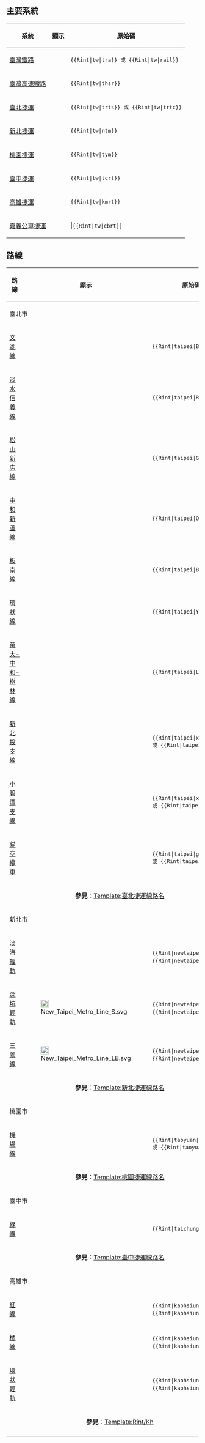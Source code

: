 ==主要系統==
{| class="wikitable"
! 系統
! 顯示
! 原始碼
|- 
| [[台灣鐵路|臺灣鐵路]]
| {{Rint|tw|tra}}
| <code><nowiki>{{Rint|tw|tra}} 或 {{Rint|tw|rail}}</nowiki></code>
|-
| [[台灣高鐵|臺灣高速鐵路]]
| {{Rint|tw|thsr}}
| <code><nowiki>{{Rint|tw|thsr}}</nowiki></code>
|- 
| [[臺北捷運]]
| {{Rint|tw|trts}}
| <code><nowiki>{{Rint|tw|trts}} 或 {{Rint|tw|trtc}}</nowiki></code>
|- 
| [[新北捷運]]
| {{Rint|tw|ntm}}
| <code><nowiki>{{Rint|tw|ntm}}</nowiki></code>
|- 
| [[桃園捷運]]
| {{Rint|tw|tym}}
| <code><nowiki>{{Rint|tw|tym}}</nowiki></code>
|- 
| [[臺中捷運]]
| {{Rint|tw|tcrt}}
| <code><nowiki>{{Rint|tw|tcrt}}</nowiki></code>
|- 
| [[高雄捷運]]
| {{Rint|tw|kmrt}}
| <code><nowiki>{{Rint|tw|kmrt}}</nowiki></code>
|- 
| [[嘉義公車捷運]]
| {{Rint|tw|cbrt}}
| |<code><nowiki>{{Rint|tw|cbrt}}</nowiki></code>
|}

== 路線 ==
{| class="wikitable"
|- 
!路線||顯示||原始碼
|-
!colspan="3"|臺北市
|- 
| [[文湖線]]||{{Rint|taipei|BR}}||<code><nowiki>{{Rint|taipei|BR}}</nowiki></code>
|-
| [[淡水信義線]]||{{Rint|taipei|R}}||<code><nowiki>{{Rint|taipei|R}}</nowiki></code>
|- 
| [[松山新店線]]||{{Rint|taipei|G}}||<code><nowiki>{{Rint|taipei|G}}</nowiki></code>
|- 
| [[中和新蘆線]]||{{Rint|taipei|O}}||<code><nowiki>{{Rint|taipei|O}}</nowiki></code>
|- 
| [[板南線]]||{{Rint|taipei|BL}}||<code><nowiki>{{Rint|taipei|BL}}</nowiki></code>
|- 
| [[環狀線 (台北捷運)|環狀線]]||{{Rint|taipei|Y}}||<code><nowiki>{{Rint|taipei|Y}}</nowiki></code>
|- 
| [[萬大-中和-樹林線]]||{{Rint|taipei|LG}}||<code><nowiki>{{Rint|taipei|LG}}</nowiki></code>
|- 
| [[新北投支線]]||{{Rint|taipei|xinbeitou}}||<code><nowiki>{{Rint|taipei|xinbeitou}} 或 {{Rint|taipei|紅支}}</nowiki></code>
|- 
| [[小碧潭支線]]||{{Rint|taipei|xiaobitan}}||<code><nowiki>{{Rint|taipei|xiaobitan}} 或 {{Rint|taipei|綠支}}</nowiki></code>
|- 
| [[貓空纜車]]||{{Rint|taipei|gondola}}||<code><nowiki>{{Rint|taipei|gondola}} 或 {{Rint|taipei|貓}}</nowiki></code>
|-
|colspan="3" style="text-align:center"|'''參見'''：[[Template:臺北捷運線路名]]
|-
!colspan="4"|新北市
|- 
| [[淡海輕軌]]||{{Rint|newtaipei|V}}||<code><nowiki>{{Rint|newtaipei|V}} 或 {{Rint|newtaipei|淡}}</nowiki></code>
|- 
| [[深坑輕軌]]||{{Rint|newtaipei|S}}[[File:New Taipei Metro Line S.svg|21px]]||<code><nowiki>{{Rint|newtaipei|S}} 或 {{Rint|newtaipei|深}}</nowiki></code>
|- 
| [[三鶯線]]||{{Rint|newtaipei|LB}}[[File:New Taipei Metro Line LB.svg|21px]]||<code><nowiki>{{Rint|newtaipei|LB}} 或 {{Rint|newtaipei|三鶯}}</nowiki></code>
|-
|colspan="3" style="text-align:center"|'''參見'''：[[Template:新北捷運線路名]]
|-
!colspan="3"|桃園市
|- 
| [[桃園機場捷運|機場線]]||{{Rint|taoyuan|airport}}||<code><nowiki>{{Rint|taoyuan|airport}} 或 {{Rint|taoyuan|機}}</nowiki></code>
|-
|colspan="3" style="text-align:center"|'''參見'''：[[Template:桃園捷運線路名]]
|-
!colspan="3"|臺中市
|- 
| [[臺中捷運綠線|綠線]]||{{Rint|taichung|g}}||<code><nowiki>{{Rint|taichung|g}}</nowiki></code>
|-
|colspan="3" style="text-align:center"|'''參見'''：[[Template:臺中捷運線路名]]
|-
!colspan="3"|高雄市
|- 
| [[高雄捷運紅線|紅線]]||{{Rint|kaohsiung|紅}}||<code><nowiki>{{Rint|kaohsiung|R}} 或 {{Rint|kaohsiung|紅}}</nowiki></code>
|- 
| [[高雄捷運橘線|橘線]]||{{Rint|kaohsiung|O}}||<code><nowiki>{{Rint|kaohsiung|O}} 或 {{Rint|kaohsiung|橘}}</nowiki></code>
|- 
| [[高雄環狀輕軌|環狀輕軌]]||{{Rint|kaohsiung|環}}||<code><nowiki>{{Rint|kaohsiung|C}} 或 {{Rint|kaohsiung|環}}</nowiki></code>
|-
|colspan="3" style="text-align:center"|'''參見'''：[[Template:Rint/Kh]]
|-
|}